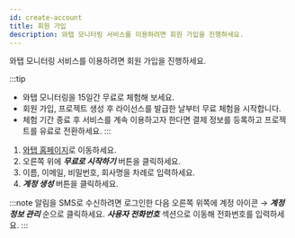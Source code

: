 ```yaml
---
id: create-account
title: 회원 가입
description: 와탭 모니터링 서비스를 이용하려면 회원 가입을 진행하세요.
---
```


와탭 모니터링 서비스를 이용하려면 회원 가입을 진행하세요.

:::tip
* 와탭 모니터링을 15일간 무료로 체험해 보세요.
* 회원 가입, 프로젝트 생성 후 라이선스를 발급한 날부터 무료 체험을 시작합니다.
* 체험 기간 종료 후 서비스를 계속 이용하고자 한다면 결제 정보를 등록하고 프로젝트를 유료로 전환하세요.
:::

1. [와탭 홈페이지](http://www.whatap.io/)로 이동하세요.
1. 오른쪽 위에 ***무료로 시작하기*** 버튼을 클릭하세요.
1. 이름, 이메일, 비밀번호, 회사명을 차례로 입력하세요.
1. ***계정 생성*** 버튼을 클릭하세요.

:::note
알림을 SMS로 수신하려면 로그인한 다음 오른쪽 위쪽에 계정 아이콘 → ***계정 정보 관리*** 순으로 클릭하세요. ***사용자 전화번호*** 섹션으로 이동해 전화번호를 입력하세요.
:::